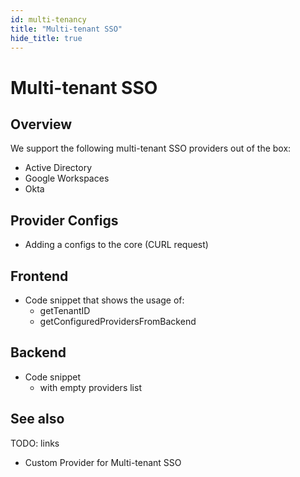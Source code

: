 ```yaml
---
id: multi-tenancy
title: "Multi-tenant SSO"
hide_title: true
---
```

# Multi-tenant SSO

## Overview

We support the following multi-tenant SSO providers out of the box:

- Active Directory
- Google Workspaces
- Okta

## Provider Configs

- Adding a configs to the core (CURL request)

## Frontend

- Code snippet that shows the usage of:
  - getTenantID
  - getConfiguredProvidersFromBackend

## Backend

- Code snippet
  - with empty providers list

## See also

TODO: links
- Custom Provider for Multi-tenant SSO
